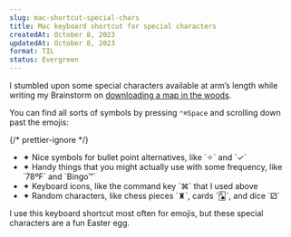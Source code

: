 ```yaml
---
slug: mac-shortcut-special-chars
title: Mac keyboard shortcut for special characters
createdAt: October 8, 2023
updatedAt: October 8, 2023
format: TIL
status: Evergreen
---
```


I stumbled upon some special characters available at arm’s length while writing my Brainstorm on <a href="/map-in-the-woods" target="_blank">downloading a map in the woods</a>.

You can find all sorts of symbols by pressing `⌃⌘Space` and scrolling down past the emojis:

{/* prettier-ignore */}
<ul style={{ marginBottom: "16px" }}>
  <li>✦ Nice symbols for bullet point alternatives, like `✧` and `✓`</li>
  <li>✦ Handy things that you might actually use with some frequency, like `78ºF` and `Bingo™`</li>
  <li>✦ Keyboard icons, like the command key `⌘` that I used above</li>
  <li>✦ Random characters, like chess pieces `♜`, cards `🂡`, and dice `⚂`</li>
</ul>

I use this keyboard shortcut most often for emojis, but these special characters are a fun Easter egg.
